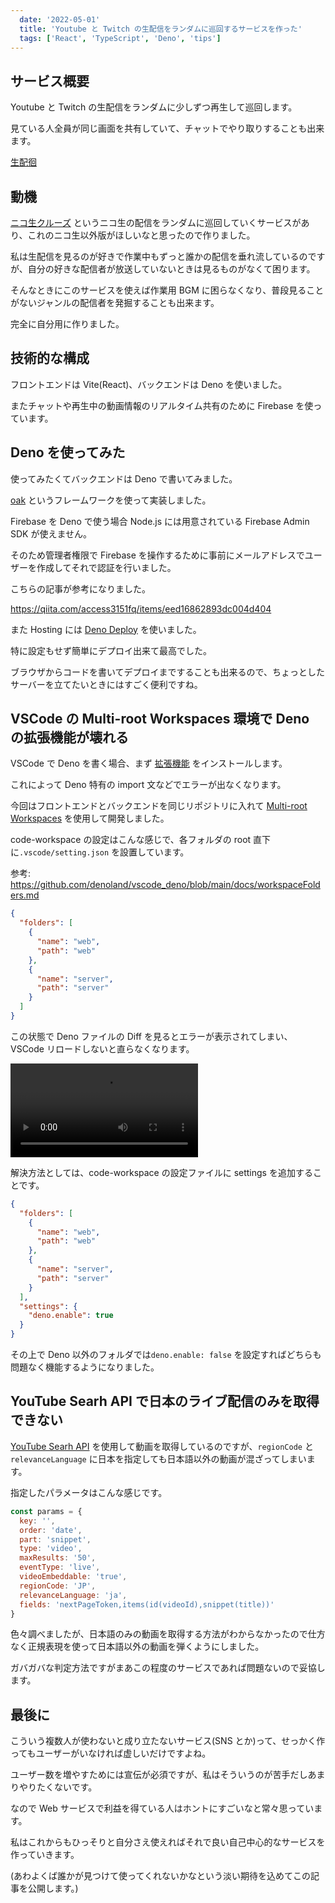 ```yaml
---
  date: '2022-05-01'
  title: 'Youtube と Twitch の生配信をランダムに巡回するサービスを作った'
  tags: ['React', 'TypeScript', 'Deno', 'tips']
---
```


## サービス概要

Youtube と Twitch の生配信をランダムに少しずつ再生して巡回します。

見ている人全員が同じ画面を共有していて、チャットでやり取りすることも出来ます。

[生配徊](https://live.ellreka.net)

## 動機

[ニコ生クルーズ](https://dic.nicovideo.jp/a/%E3%83%8B%E3%82%B3%E7%94%9F%E3%82%AF%E3%83%AB%E3%83%BC%E3%82%BA) というニコ生の配信をランダムに巡回していくサービスがあり、これのニコ生以外版がほしいなと思ったので作りました。

私は生配信を見るのが好きで作業中もずっと誰かの配信を垂れ流しているのですが、自分の好きな配信者が放送していないときは見るものがなくて困ります。

そんなときにこのサービスを使えば作業用 BGM に困らなくなり、普段見ることがないジャンルの配信者を発掘することも出来ます。

完全に自分用に作りました。

## 技術的な構成

フロントエンドは Vite(React)、バックエンドは Deno を使いました。

またチャットや再生中の動画情報のリアルタイム共有のために Firebase を使っています。

## Deno を使ってみた

使ってみたくてバックエンドは Deno で書いてみました。

[oak](https://github.com/oakserver/oak) というフレームワークを使って実装しました。

Firebase を Deno で使う場合 Node.js には用意されている Firebase Admin SDK が使えません。

そのため管理者権限で Firebase を操作するために事前にメールアドレスでユーザーを作成してそれで認証を行いました。

こちらの記事が参考になりました。

https://qiita.com/access3151fq/items/eed16862893dc004d404

また Hosting には [Deno Deploy](https://deno.com/deploy) を使いました。

特に設定もせず簡単にデプロイ出来て最高でした。

ブラウザからコードを書いてデプロイまですることも出来るので、ちょっとしたサーバーを立てたいときにはすごく便利ですね。

## VSCode の Multi-root Workspaces 環境で Deno の拡張機能が壊れる

VSCode で Deno を書く場合、まず [拡張機能](https://marketplace.visualstudio.com/items?itemName=denoland.vscode-deno) をインストールします。

これによって Deno 特有の import 文などでエラーが出なくなります。

今回はフロントエンドとバックエンドを同じリポジトリに入れて [Multi-root Workspaces](https://code.visualstudio.com/docs/editor/multi-root-workspaces) を使用して開発しました。

code-workspace の設定はこんな感じで、各フォルダの root 直下に`.vscode/setting.json` を設置しています。

参考: https://github.com/denoland/vscode_deno/blob/main/docs/workspaceFolders.md

```json
{
  "folders": [
    {
      "name": "web",
      "path": "web"
    },
    {
      "name": "server",
      "path": "server"
    }
  ]
}
```

この状態で Deno ファイルの Diff を見るとエラーが表示されてしまい、VSCode リロードしないと直らなくなります。

<video src="/assets/live-cruise.mov" controls></video>

解決方法としては、code-workspace の設定ファイルに settings を追加することです。

```json
{
  "folders": [
    {
      "name": "web",
      "path": "web"
    },
    {
      "name": "server",
      "path": "server"
    }
  ],
  "settings": {
    "deno.enable": true
  }
}
```

その上で Deno 以外のフォルダでは`deno.enable: false` を設定すればどちらも問題なく機能するようになりました。

## YouTube Searh API で日本のライブ配信のみを取得できない

[YouTube Searh API](https://developers.google.com/youtube/v3/docs/search/list?hl=ja) を使用して動画を取得しているのですが、`regionCode` と `relevanceLanguage` に日本を指定しても日本語以外の動画が混ざってしまいます。

指定したパラメータはこんな感じです。

```js
const params = {
  key: '',
  order: 'date',
  part: 'snippet',
  type: 'video',
  maxResults: '50',
  eventType: 'live',
  videoEmbeddable: 'true',
  regionCode: 'JP',
  relevanceLanguage: 'ja',
  fields: 'nextPageToken,items(id(videoId),snippet(title))'
}
```

色々調べましたが、日本語のみの動画を取得する方法がわからなかったので仕方なく正規表現を使って日本語以外の動画を弾くようにしました。

ガバガバな判定方法ですがまあこの程度のサービスであれば問題ないので妥協します。

## 最後に

こういう複数人が使わないと成り立たないサービス(SNS とか)って、せっかく作ってもユーザーがいなければ虚しいだけですよね。

ユーザー数を増やすためには宣伝が必須ですが、私はそういうのが苦手だしあまりやりたくないです。

なので Web サービスで利益を得ている人はホントにすごいなと常々思っています。

私はこれからもひっそりと自分さえ使えればそれで良い自己中心的なサービスを作っていきます。

(あわよくば誰かが見つけて使ってくれないかなという淡い期待を込めてこの記事を公開します。)
